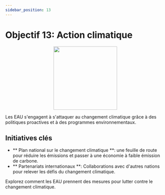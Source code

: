 ```yaml
---
sidebar_position: 13
---
```


# Objectif 13: Action climatique

<p align="center"><img src="https://www.un.org/sustainabledevelopment/wp-content/uploads/2019/08/E-Goal-13-1024x1024.png" width="200" height="200"/></p>

Les EAU s'engagent à s'attaquer au changement climatique grâce à des politiques proactives et à des programmes environnementaux.

## Initiatives clés

- ** Plan national sur le changement climatique **: une feuille de route pour réduire les émissions et passer à une économie à faible émission de carbone.
- ** Partenariats internationaux **: Collaborations avec d'autres nations pour relever les défis du changement climatique.

Explorez comment les EAU prennent des mesures pour lutter contre le changement climatique.